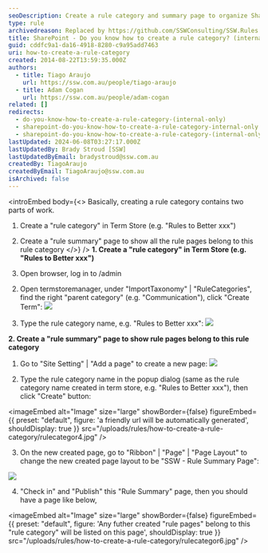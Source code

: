 ```yaml
---
seoDescription: Create a rule category and summary page to organize SharePoint rules and improve user navigation.
type: rule
archivedreason: Replaced by https://github.com/SSWConsulting/SSW.Rules.Content/wiki/How-to-Add-and-Edit-Categories-and-Top-Categories
title: SharePoint - Do you know how to create a rule category? (internal only)
guid: cddfc9a1-da16-4918-8280-c9a95add7463
uri: how-to-create-a-rule-category
created: 2014-08-22T13:59:35.000Z
authors:
  - title: Tiago Araujo
    url: https://ssw.com.au/people/tiago-araujo
  - title: Adam Cogan
    url: https://ssw.com.au/people/adam-cogan
related: []
redirects:
  - do-you-know-how-to-create-a-rule-category-(internal-only)
  - sharepoint-do-you-know-how-to-create-a-rule-category-internal-only
  - sharepoint-do-you-know-how-to-create-a-rule-category-(internal-only)
lastUpdated: 2024-06-08T03:27:17.000Z
lastUpdatedBy: Brady Stroud [SSW]
lastUpdatedByEmail: bradystroud@ssw.com.au
createdBy: TiagoAraujo
createdByEmail: TiagoAraujo@ssw.com.au
isArchived: false
---
```


<introEmbed
  body={<>
Basically, creating a rule category contains two parts of work.

1. Create a "rule category" in Term Store (e.g. "Rules to Better xxx")
2. Create a "rule summary" page to show all the rule pages belong to this rule category
  </>}
/>
**1. Create a "rule category" in Term Store (e.g. "Rules to Better xxx")**

1. Open browser, log in to /admin

2) Open termstoremanager, under "ImportTaxonomy" | "RuleCategories", find the right "parent category" (e.g. "Communication"), click "Create Term":
   ![](/uploads/rules/how-to-create-a-rule-category/rulecategor1.jpg)

3) Type the rule category name, e.g. "Rules to Better xxx":
   ![](/uploads/rules/how-to-create-a-rule-category/rulecategor2.jpg)

**2. Create a "rule summary" page to show rule pages belong to this rule category**

1. Go to "Site Setting" | "Add a page" to create a new page:
   ![](/uploads/rules/how-to-create-a-rule-category/rulecategor3.jpg)

2. Type the rule category name in the popup dialog (same as the rule category name created in term store, e.g. "Rules to Better xxx"), then click "Create" button:
   
<imageEmbed
  alt="Image"
  size="large"
  showBorder={false}
  figureEmbed={{
    preset: "default",
    figure: 'a friendly url will be automatically generated',
    shouldDisplay: true
  }}
  src="/uploads/rules/how-to-create-a-rule-category/rulecategor4.jpg"
/>

3. On the new created page, go to "Ribbon" | "Page" | "Page Layout" to change the new created page layout to be "SSW - Rule Summary Page":

![](/uploads/rules/how-to-create-a-rule-category/rulecategor5.jpg)

4. "Check in" and "Publish" this "Rule Summary" page, then you should have a page like below,


<imageEmbed
  alt="Image"
  size="large"
  showBorder={false}
  figureEmbed={{
    preset: "default",
    figure: 'Any futher created "rule pages" belong to this "rule category" will be listed on this page',
    shouldDisplay: true
  }}
  src="/uploads/rules/how-to-create-a-rule-category/rulecategor6.jpg"
/>
